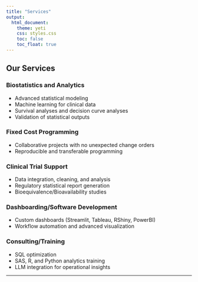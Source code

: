 ```yaml
---
title: "Services"
output: 
  html_document:
    theme: yeti
    css: styles.css
    toc: false
    toc_float: true
---
```


## Our Services
### Biostatistics and Analytics
- Advanced statistical modeling
- Machine learning for clinical data
- Survival analyses and decision curve analyses
- Validation of statistical outputs

### Fixed Cost Programming
- Collaborative projects with no unexpected change orders
- Reproducible and transferable programming

### Clinical Trial Support
- Data integration, cleaning, and analysis
- Regulatory statistical report generation
- Bioequivalence/Bioavailability studies

### Dashboarding/Software Development
- Custom dashboards (Streamlit, Tableau, RShiny, PowerBI)
- Workflow automation and advanced visualization

### Consulting/Training
- SQL optimization
- SAS, R, and Python analytics training
- LLM integration for operational insights

---
